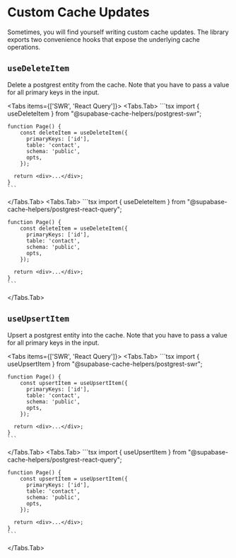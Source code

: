
# Custom Cache Updates

Sometimes, you will find yourself writing custom cache updates. The library exports two convenience hooks that expose the underlying cache operations.

## `useDeleteItem`

Delete a postgrest entity from the cache. Note that you have to pass a value for all primary keys in the input.

<Tabs items={['SWR', 'React Query']}>
  <Tabs.Tab>
    ```tsx
    import { useDeleteItem } from "@supabase-cache-helpers/postgrest-swr";

    function Page() {
        const deleteItem = useDeleteItem({
          primaryKeys: ['id'],
          table: 'contact',
          schema: 'public',
          opts,
        });

      return <div>...</div>;
    }
    ```

  </Tabs.Tab>
  <Tabs.Tab>
    ```tsx
    import { useDeleteItem } from "@supabase-cache-helpers/postgrest-react-query";

    function Page() {
        const deleteItem = useDeleteItem({
          primaryKeys: ['id'],
          table: 'contact',
          schema: 'public',
          opts,
        });

      return <div>...</div>;
    }
    ```

  </Tabs.Tab>
</Tabs>

## `useUpsertItem`

Upsert a postgrest entity into the cache. Note that you have to pass a value for all primary keys in the input.

<Tabs items={['SWR', 'React Query']}>
  <Tabs.Tab>
    ```tsx
    import { useUpsertItem } from "@supabase-cache-helpers/postgrest-swr";

    function Page() {
        const upsertItem = useUpsertItem({
          primaryKeys: ['id'],
          table: 'contact',
          schema: 'public',
          opts,
        });

      return <div>...</div>;
    }
    ```

  </Tabs.Tab>
  <Tabs.Tab>
    ```tsx
    import { useUpsertItem } from "@supabase-cache-helpers/postgrest-react-query";

    function Page() {
        const upsertItem = useUpsertItem({
          primaryKeys: ['id'],
          table: 'contact',
          schema: 'public',
          opts,
        });

      return <div>...</div>;
    }
    ```

  </Tabs.Tab>
</Tabs>
